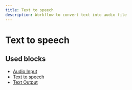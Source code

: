 ```yaml
---
title: Text to speech
description: Workflow to convert text into audio file
---
```


# Text to speech

## Used blocks

- [Audio Input](/docs/blocks/audio_input)
- [Text to speech](/docs/blocks/text_to_speech)
- [Text Output](/docs/blocks/text_output)
